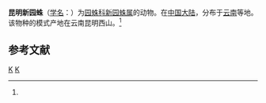 {{Speciesbox
| taxon = Neoscona kunmingensis
| binomial_authority = (Yin et al., 1990)<ref name='id13701'>{{cite web| url =http://www.bioinfo.cn/db05/BjdwSpecies.php?action=view&id=13701| title =昆明新园蛛| work =《中国动物物种编目数据库》| publisher =中国科学院微生物研究所| author =中国科学院动物研究所| accessdate =2009-04-28| deadurl =yes| archiveurl =https://web.archive.org/web/20160305051225/http://www.bioinfo.cn/db05/BjdwSpecies.php?action=view&id=13701| archivedate =2016-03-05}}</ref>
}}

'''昆明新园蛛'''（[[学名|学名]]：{{lang|la|''Neoscona kunmingensis''}}）为[[园蛛科|园蛛科]][[新园蛛属|新园蛛属]]的动物。在[[中国大陆|中国大陆]]，分布于[[云南|云南]]等地。该物种的模式产地在云南昆明西山。<ref name='id13701'/>

== 参考文献 ==
{{reflist}}

{{taxonbar}}
[[Category:_1990年描述的动物|K]]
[[Category:新园蛛属|K]]